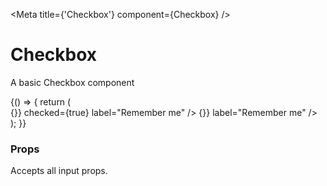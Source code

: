 
<Meta
  title={'Checkbox'}
  component={Checkbox}
 />

<h1>Checkbox</h1>

A basic Checkbox component

<Preview>
  <Story name='Default'>{() => {
    return (
      <div className="m-2">
      <Checkbox
        className="mb-1"
        handleToggle={() => {}}
        checked={true}
        label="Remember me"
      />
      <Checkbox
        className="mb-1"
        handleToggle={() => {}}
        label="Remember me"
      />
      </div>
    );
  }}
  </Story>
</Preview>

### Props

<Props of={Checkbox} />

Accepts all input props.
